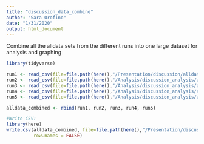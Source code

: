 ```yaml
---
title: "discussion_data_combine"
author: "Sara Orofino"
date: "1/31/2020"
output: html_document
---
```


Combine all the alldata sets from the different runs into one large dataset for analysis and graphing  

```r
library(tidyverse)

run1 <- read_csv(file=file.path(here(),"/Presentation/discussion/alldata.csv"))
run2 <- read_csv(file=file.path(here(),"/Analysis/discussion_analysis/analysis_data/alldata_run2.csv"))
run3 <- read_csv(file=file.path(here(),"/Analysis/discussion_analysis/analysis_data/alldata_run3.csv"))
run4 <- read_csv(file=file.path(here(),"/Analysis/discussion_analysis/analysis_data/alldata_run4.csv"))
run5 <- read_csv(file=file.path(here(),"/Analysis/discussion_analysis/analysis_data/alldata_run5.csv"))

alldata_combined <- rbind(run1, run2, run3, run4, run5)

#Write CSV:
library(here)
write.csv(alldata_combined, file=file.path(here(),"/Presentation/discussion/alldata_combined.csv"),
          row.names = FALSE)
```

